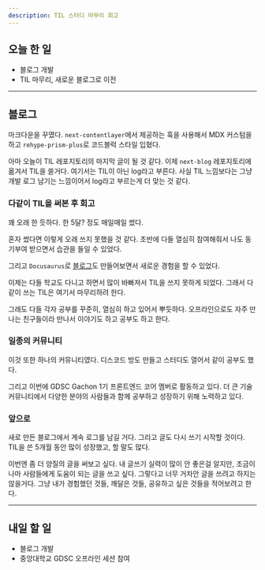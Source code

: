 ```yaml
---
description: TIL 스터디 마무리 회고
---
```


## 오늘 한 일

- 블로그 개발
- TIL 마무리, 새로운 블로그로 이전

---

## 블로그

마크다운을 꾸몄다. `next-contentlayer`에서 제공하는 훅을 사용해서 MDX 커스텀을 하고 `rehype-prism-plus`로 코드블럭 스타일 입혔다.

아마 오늘이 TIL 레포지토리의 마지막 글이 될 것 같다. 이제 `next-blog` 레포지토리에 옮겨서 TIL을 쓸거다. 여기서는 TIL이 아닌 log라고 부른다. 사실 TIL 느낌보다는 그냥 개발 로그 남기는 느낌이어서 log라고 부르는게 더 맞는 것 같다.

### 다같이 TIL을 써본 후 회고

꽤 오래 한 듯하다. 한 5달? 정도 매일매일 썼다.

혼자 썼다면 이렇게 오래 쓰지 못했을 것 같다. 초반에 다들 열심히 참여해줘서 나도 동기부여 받으면서 습관을 들일 수 있었다.

그리고 `Docusaurus`로 [블로그](https://self-driven-development.github.io/TIL/)도 만들어보면서 새로운 경험을 할 수 있었다.

이제는 다들 학교도 다니고 하면서 많이 바빠져서 TIL을 쓰지 못하게 되었다. 그래서 다같이 쓰는 TIL은 여기서 마무리하려 한다.

그래도 다들 각자 공부를 꾸준히, 열심히 하고 있어서 뿌듯하다. 오프라인으로도 자주 만나는 친구들이라 만나서 이야기도 하고 공부도 하고 한다.

### 일종의 커뮤니티

이것 또한 하나의 커뮤니티였다. 디스코드 방도 만들고 스터디도 열어서 같이 공부도 했다.

그리고 이번에 GDSC Gachon 1기 프론트엔드 코어 멤버로 활동하고 있다. 더 큰 기술 커뮤니티에서 다양한 분야의 사람들과 함께 공부하고 성장하기 위해 노력하고 있다.

### 앞으로

새로 만든 블로그에서 계속 로그를 남길 거다. 그리고 글도 다시 쓰기 시작할 것이다. TIL을 쓴 5개월 동안 많이 성장했고, 할 말도 많다.

이번엔 좀 더 양질의 글을 써보고 싶다. 내 글쓰기 실력이 많이 안 좋은걸 알지만, 조금이나마 사람들에게 도움이 되는 글을 쓰고 싶다. 그렇다고 너무 거차안 글을 쓰려고 하지는 않을거다. 그냥 내가 경험했던 것들, 깨달은 것들, 공유하고 싶은 것들을 적어보려고 한다.

---

## 내일 할 일

- 블로그 개발
- 중앙대학교 GDSC 오프라인 세션 참여
